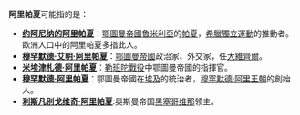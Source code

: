 {{noteTA
|1=zh-hans:奥斯曼帝国;zh-hk:鄂圖曼帝國;zh-tw:鄂圖曼帝國; 
}}
'''阿里帕夏'''可能指的是：
*'''[[约阿尼纳的阿里帕夏|约阿尼纳的阿里帕夏]]'''：[[鄂圖曼帝國|鄂圖曼帝國]][[魯米利亞|魯米利亞]]的[[帕夏|帕夏]]，[[希臘獨立運動|希臘獨立運動]]的推動者。歐洲人口中的阿里帕夏多指此人。
*'''[[穆罕默德·艾明·阿里帕夏|穆罕默德·艾明·阿里帕夏]]'''：[[鄂圖曼帝國|鄂圖曼帝國]]政治家、外交家，任[[大維齊爾|大維齊爾]]。
*'''[[米埃津札德·阿里帕夏|米埃津札德·阿里帕夏]]'''：[[勒班陀戰役|勒班陀戰役]]中鄂圖曼帝國的指揮官。
*'''[[穆罕默德·阿里帕夏|穆罕默德·阿里帕夏]]'''：鄂圖曼帝國在[[埃及|埃及]]的統治者，[[穆罕默德·阿里王朝|穆罕默德·阿里王朝]]的創始人。
*'''[[利斯凡别戈维奇·阿里帕夏|利斯凡别戈维奇·阿里帕夏]]''':奥斯曼帝国[[黑塞哥维那|黑塞哥维那]]领主。
{{disambig|Cat=四字人名消歧義}}